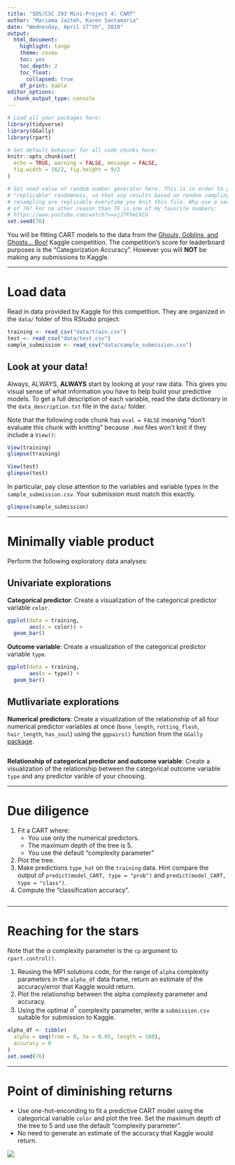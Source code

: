 ```yaml
---
title: "SDS/CSC 293 Mini-Project 4: CART"
author: "Mariama Jaiteh, Karen Santamaria"
date: "Wednesday, April 17^th^, 2019"
output:
  html_document:
    highlight: tango
    theme: cosmo
    toc: yes
    toc_depth: 2
    toc_float:
      collapsed: true
    df_print: kable
editor_options: 
  chunk_output_type: console
---
```


```r
# Load all your packages here:
library(tidyverse)
library(GGally)
library(rpart)

# Set default behavior for all code chunks here:
knitr::opts_chunk$set(
  echo = TRUE, warning = FALSE, message = FALSE,
  fig.width = 16/2, fig.height = 9/2
)

# Set seed value of random number generator here. This is in order to get
# "replicable" randomness, so that any results based on random sampling or
# resampling are replicable everytime you knit this file. Why use a seed value
# of 76? For no other reason than 76 is one of my favorite numbers:
# https://www.youtube.com/watch?v=xjJ7FheCkCU
set.seed(76)
```

You will be fitting CART models to the data from the [Ghouls, Goblins, and Ghosts... Boo!](https://www.kaggle.com/c/ghouls-goblins-and-ghosts-boo/){target="_blank"} Kaggle competition. The competition's score for leaderboard purposes is the "Categorization Accuracy". However you will **NOT** be making any submissions to Kaggle.



***



# Load data

Read in data provided by Kaggle for this competition. They are organized in the `data/` folder of this RStudio project:

```r
training <- read_csv("data/train.csv")
test <- read_csv("data/test.csv")
sample_submission <- read_csv("data/sample_submission.csv")
```


## Look at your data!

Always, ALWAYS, **ALWAYS** start by looking at your raw data. This gives you visual sense of what information you have to help build your predictive models. To get a full description of each variable, read the data dictionary in the `data_description.txt` file in the `data/` folder.

Note that the following code chunk has `eval = FALSE` meaning "don't evaluate this chunk with knitting" because `.Rmd` files won't knit if they include a `View()`:

```r
View(training)
glimpse(training)

View(test)
glimpse(test)
```

In particular, pay close attention to the variables and variable types in the
`sample_submission.csv`. Your submission must match this exactly.

```r
glimpse(sample_submission)
```



***



# Minimally viable product

Perform the following exploratory data analyses:

## Univariate explorations

**Categorical predictor**: Create a visualization of the categorical predictor variable `color`.

```r
ggplot(data = training, 
       aes(x = color)) +
  geom_bar()
```


**Outcome variable**: Create a visualization of the categorical predictor variable `type`.

```r
ggplot(data = training, 
       aes(x = type)) +
  geom_bar()
```


## Mutlivariate explorations

**Numerical predictors**: Create a visualization of the relationship of all four numerical predictor variables at once (`bone_length`, `rotting_flesh`, `hair_length`, `has_soul`) using the `ggpairs()` function from the `GGally` [package](http://ggobi.github.io/ggally/#ggallyggpairs). 

```r

```

**Relationship of categorical predictor and outcome variable**: Create a visualization of the relationship between the categorical outcome variable `type` and any predictor varible of your choosing.



***



# Due diligence

1. Fit a CART where:
    * You use only the numerical predictors.
    * The maximum depth of the tree is 5.
    * You use the default "complexity parameter" 
1. Plot the tree.
1. Make predictions `type_hat` on the `training` data. Hint compare the output of `predict(model_CART, type = "prob")` and `predict(model_CART, type = "class")`.
1. Compute the "classification accuracy".

```r

```




***



# Reaching for the stars

Note that the $\alpha$ complexity parameter is the `cp` argument to `rpart.control()`.

1. Reusing the MP1 solutions code, for the range of `alpha` complexity parameters in the `alpha_df` data frame, return an estimate of the accuracy/error that Kaggle would return.
1. Plot the relationship between the alpha complexity parameter and accuracy.
1. Using the optimal $\alpha^*$ complexity parameter, write a `submission.csv` suitable for submission to Kaggle.

```r
alpha_df <- tibble(
  alpha = seq(from = 0, to = 0.05, length = 100),
  accuracy = 0
)
set.seed(76)

```






***



# Point of diminishing returns

* Use one-hot-enconding to fit a predictive CART model using the categorical variable `color` and plot the tree. Set the maximum depth of the tree to 5 and use the default "complexity parameter".
* No need to generate an estimate of the accuracy that Kaggle would return. 

![](one_hot_encoding.png)




